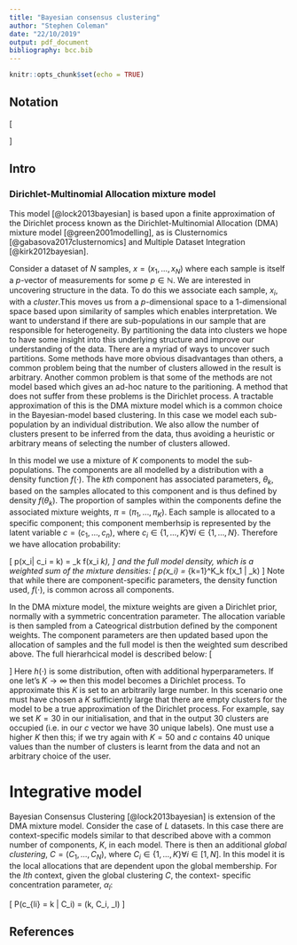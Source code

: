 ```yaml
---
title: "Bayesian consensus clustering"
author: "Stephen Coleman"
date: "22/10/2019"
output: pdf_document
bibliography: bcc.bib
---
```


```r
knitr::opts_chunk$set(echo = TRUE)
```

## Notation

\[
\begin{aligned}
n & & \textrm{ The number of samples in the data.} \\
p & & \textrm{ The number of measurements for each sample.} \\
L & & \textrm{ The number of datasets present.} \\
K_l & & \textrm{ The number of components present in the $lth$ dataset.} \\
x &= (x_1, \ldots,x_l) & \textrm{ The datasets. } \\
x_l &= (x_{l1}, \ldots, x_{ln}) & \textrm{ The observed data for the $lth$ dataset.} \\
c &= (c_1, \ldots, c_L) & \textrm{ The membership vectors for each dataset (our latent variable).} \\
c_l &= (c_{l1}, \ldots, c_{ln}) & \textrm{ The context-specific component membership.} \\
C &= (C_1, \ldots, C_n) & \textrm{ The global allocation vector.} \\
\pi_l &= (\pi_{l1,}\ldots, \pi_{lK_l}) & \textrm{ The mixture weights in the $lth$ context.}
\end{aligned}
\]

## Intro

### Dirichlet-Multinomial Allocation mixture model

This model [@lock2013bayesian] is based upon a finite approximation of the 
Dirichlet process known as the Dirichlet-Multinomial Allocation (DMA) mixture model 
[@green2001modelling], as is Clusternomics [@gabasova2017clusternomics] and 
Multiple Dataset Integration [@kirk2012bayesian].

Consider a dataset of $N$ samples, $x = (x_1,\ldots,x_N)$ where each sample is 
itself a $p$-vector of measurements for some $p \in \mathbb{N}$. We are 
interested in uncovering structure in the data. To do this we associate each 
sample, $x_i$, with a *cluster*.This moves us from a $p$-dimensional 
space to a 1-dimensional space based upon similarity of samples which enables 
interpretation. We want to understand if there are sub-populations in our sample
that are responsible for heterogeneity. By partitioning the data into clusters 
we hope to have some insight into this underlying structure and improve our 
understanding of the data. There are a myriad of ways to uncover such 
partitions. Some methods have more obvious disadvantages than others, a common 
problem being that the number of clusters allowed in the result is arbitrary. 
Another common problem is that some of the methods are not model based which
gives an ad-hoc nature to the paritioning. A method that does not suffer from 
these problems is the Dirichlet process. A tractable approximation of this
is the DMA mixture model which is a common choice 
in the Bayesian-model based clustering. In this case we model each 
sub-population by an individual distribution. We also allow the number of
clusters present to be inferred from the data, thus avoiding a heuristic or 
arbitrary means of selecting the number of clusters allowed.

In this model we use a mixture of $K$ components to model the sub-populations.
The components are all modelled by a distribution with a density function 
$f(\cdot)$. The $kth$ component has associated parameters, $\theta_k$, based on 
the samples allocated to this component and is thus defined by density 
$f(\theta_k)$. The proportion of samples within the components define the 
associated mixture weights, $\pi=(\pi_1,\ldots,\pi_K)$. Each sample is allocated 
to a specific component; this component memberhsip is represented by the latent
variable $c=(c_1,\ldots,c_n)$, where 
$c_i \in \{1,\ldots, K\} \forall i \in \{1,\ldots,N\}$. Therefore we have 
allocation probability:

\[
p(x_i| c_i = k) = \pi_k f(x_i \theta_k),
\]
and the full model density, which is a weighted sum of the mixture densities:
\[
p(x_i) = \sum_{k=1}^K\pi_k f(x_1 | \theta_k)
\]
Note that while there are component-specific parameters, the density function 
used, $f(\cdot)$, is common across all components.

In the DMA mixture model, the mixture weights are 
given a Dirichlet prior, normally with a symmetric concentration parameter. The 
allocation variable is then sampled from a Cateogrical distrbution defined by 
the component weights. The component parameters are then updated based upon the 
allocation of samples and the full model is then the weighted sum described 
above. The full hierarhcical model is described below:
\[
\begin{aligned}
\pi &\sim \textrm{Dirichlet}\left(\frac{\alpha_0}{K},\ldots,\frac{\alpha_0}{K}\right), \\
c_i &\sim \textrm{Categorical}(\pi), \\
\theta_k &\sim h(\cdot), \\
x_i | c_i = k &\sim f(x_i | \theta_k).
\end{aligned}
\]
Here $h(\cdot)$ is some distribution, often with additional hyperparameters. If 
one let's $K \to \infty$ then this model becomes a Dirichlet process. To 
approximate this $K$ is set to an arbitrarily large number. In this scenario one
must have chosen a $K$ sufficiently large that there are empty clusters for the 
model to be a true approximation of the Dirichlet process. For example, say we 
set $K=30$ in our initialisation, and that in the output 30 clusters are 
occupied (i.e. in our $c$ vector we have 30 unique labels). One must use a 
higher $K$ then this; if we try again with $K=50$ and $c$ contains 40 unique 
values than the number of clusters is learnt from the data and not an arbitrary 
choice of the user.

# Integrative model

Bayesian Consensus Clustering [@lock2013bayesian] is extension of the DMA 
mixture model. Consider the case of $L$ datasets. In this case there are 
context-specific models similar to that described above with a common number of 
components, $K$, in each model. There is then an additional *global clustering*,
$C=(C_1, \ldots, C_N)$, where $C_i \in \{1, \ldots, K\} \forall i \in [1, N]$.
In this model it is the local allocations that are dependent upon the global 
membership. For the $lth$ context, given the global clustering $C$, the context-
specific concentration parameter, $\alpha_l$:

\[
P(c_{li} = k | C_i) = \nu(k, C_i, \alpha_l)
\]


## References